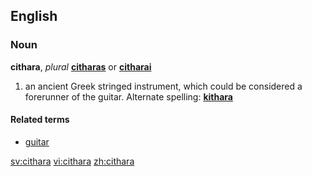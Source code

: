 ==English==

===Noun===
'''cithara''', ''plural'' '''[[citharas]]''' or '''[[citharai]]'''

# an ancient Greek stringed instrument, which could be considered a forerunner of the guitar.  Alternate spelling: '''[[kithara]]'''

====Related terms====
* [[guitar]]

[[sv:cithara]]
[[vi:cithara]]
[[zh:cithara]]
